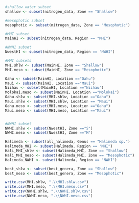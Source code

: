 ```r
#shallow water subset
shallow <- subset(nitrogen_data, Zone == "Shallow")

#mesophotic subset
mesophotic <- subset(nitrogen_data, Zone == "Mesophotic")
```

```r
#MHI subset
MainHI <- subset(nitrogen_data, Region == "MHI")

#NWHI subset
NwestHI <- subset(nitrogen_data, Region == "NWHI")
```

```r
#MHI subsets
MHI.shlw <- subset(MainHI, Zone == "Shallow")
MHI.meso <- subset(MainHI, Zone == "Mesophotic")

Oahu <- subset(MainHI, Location =="Oahu")
Maui <- subset(MainHI, Location =="Maui")
Niihau <- subset(MainHI, Location =="Niihau")
Molokai.meso <- subset(MainHI, Location =="Molokai")
Oahu.shlw <- subset(MHI.shlw, Location =="Oahu")
Maui.shlw <- subset(MHI.shlw, Location == "Maui")
Oahu.meso <- subset(MHI.meso, Location =="Oahu")
Maui.meso <- subset(MHI.meso, Location =="Maui")


#NWHI subset
NWHI.shlw <- subset(NwestHI, Zone =="S")
NWHI.meso <- subset(NwestHI, Zone =="M")
```

```r
Halimeda <- subset(all_halimeda, Genus == "Halimeda sp.")
Halimeda_MHI <- subset(Halimeda, Region == "MHI")
Hali_MHI_shlw <- subset(Halimeda_MHI, Zone == "Shallow")
Hali_MHI_meso <- subset(Halimeda_MHI, Zone == "Mesophotic")
Halimeda_NWHI <- subset(Halimeda, Region == "NWHI")
```

```r
best_shlw <- subset(best_genera, Zone == "Shallow")
best_meso <- subset(best_genera, Zone == "Mesophotic")
```


```r
write.csv(MHI.shlw, ".\\MHI.shlw.csv")
write.csv(MHI.meso, ".\\MHI.meso.csv")
write.csv(NWHI.shlw, ".\\NWHI.shlw.csv")
write.csv(NWHI.meso, ".\\NWHI.meso.csv")
```

